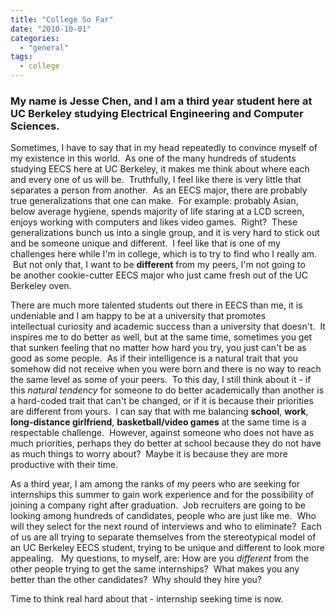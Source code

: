 ```yaml
---
title: "College So Far"
date: "2010-10-01"
categories: 
  - "general"
tags: 
  - college
---
```


### My name is Jesse Chen, and I am a third year student here at UC Berkeley studying Electrical Engineering and Computer Sciences.

Sometimes, I have to say that in my head repeatedly to convince myself of my existence in this world.  As one of the many hundreds of students studying EECS here at UC Berkeley, it makes me think about where each and every one of us will be.  Truthfully, I feel like there is very little that separates a person from another.  As an EECS major, there are probably true generalizations that one can make.  For example: probably Asian, below average hygiene, spends majority of life staring at a LCD screen, enjoys working with computers and likes video games.  Right?  These generalizations bunch us into a single group, and it is very hard to stick out and be someone unique and different.  I feel like that is one of my challenges here while I'm in college, which is to try to find who I really am.  But not only that, I want to be **different** from my peers, I'm not going to be another cookie-cutter EECS major who just came fresh out of the UC Berkeley oven.

There are much more talented students out there in EECS than me, it is undeniable and I am happy to be at a university that promotes intellectual curiosity and academic success than a university that doesn't.  It inspires me to do better as well, but at the same time, sometimes you get that sunken feeling that no matter how hard you try, you just can't be as good as some people.  As if their intelligence is a natural trait that you somehow did not receive when you were born and there is no way to reach the same level as some of your peers.  To this day, I still think about it - if this _natural tendency_ for someone to do better academically than another is a hard-coded trait that can't be changed, or if it is because their priorities are different from yours.  I can say that with me balancing **school**, **work**, **long-distance girlfriend**, **basketball/video games** at the same time is a respectable challenge.  However, against someone who does not have as much priorities, perhaps they do better at school because they do not have as much things to worry about?  Maybe it is because they are more productive with their time.

As a third year, I am among the ranks of my peers who are seeking for internships this summer to gain work experience and for the possibility of joining a company right after graduation.  Job recruiters are going to be looking among hundreds of candidates, people who are just like me.  Who will they select for the next round of interviews and who to eliminate?  Each of us are all trying to separate themselves from the stereotypical model of an UC Berkeley EECS student, trying to be unique and different to look more appealing.   My questions, to myself, are: How are you _different_ from the other people trying to get the same internships?  What makes you any better than the other candidates?  Why should they hire you?

Time to think real hard about that - internship seeking time is now.
